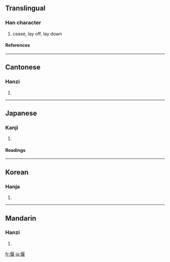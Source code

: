 ==Translingual==
===Han character===
{{Han char|rn=9|rad=人|as=09|sn=11|four=2121<sub>4</sub>|canj=人尸日女 (OSAV)}}
# cease, lay off, lay down
====References====
{{Han ref|kx=0109.220|dkj=00830|dj=0233.110|hdz=10187.010|uh=5043|ud=20547|bh=B0B3|bd=45235}}
----
==Cantonese==
===Hanzi===
{{yue-hanzi|jyut=|y=yin2}}
# {{defn|Cantonese}}
----
==Japanese==
===Kanji===
{{ja-kanji|grade=|rs=人09}}
# {{defn|Japanese}}
====Readings====
{{ja-readings|on=[[えん]] (en)|kun=[[ふせる]] (fuseru), [[やすむ]] (yasumu)}}
----
==Korean==
===Hanja===
{{ko-hanja|hangeul=언|rv=eon|mr=ŏn}}
# {{defn|Korean}}
----
==Mandarin==
===Hanzi===
{{cmn-hanzi|pin=[[yǎn]] ([[yan3]])|wg=yen<sup>3</sup>}}
# {{defn|Mandarin}}

[[fr:偃]]
[[ja:偃]]